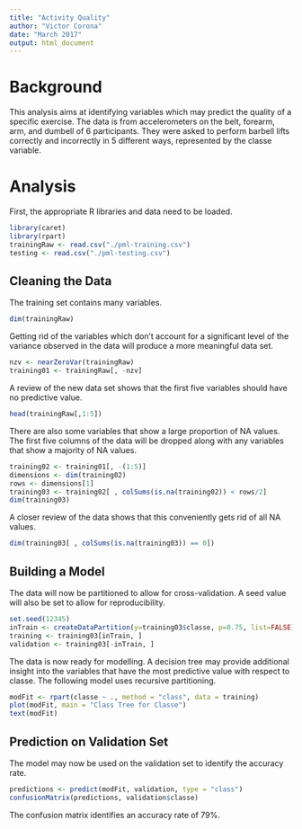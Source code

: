 ---
title: "Activity Quality"
author: "Victor Corona"
date: "March 2017"
output: html_document
---

# Background

This analysis aims at identifying variables which may predict the quality of a specific exercise.  The data is from accelerometers on the belt, forearm, arm, and dumbell of 6 participants. They were asked to perform barbell lifts correctly and incorrectly in 5 different ways, represented by the classe variable.

# Analysis

First, the appropriate R libraries and data need to be loaded.

```{r}
library(caret)
library(rpart)
trainingRaw <- read.csv("./pml-training.csv")
testing <- read.csv("./pml-testing.csv")
```

## Cleaning the Data

The training set contains many variables.

```{r}
dim(trainingRaw)
```

Getting rid of the variables which don't account for a significant level of the variance observed in the data will produce a more meaningful data set.

```{r}
nzv <- nearZeroVar(trainingRaw)
training01 <- trainingRaw[, -nzv]
```

A review of the new data set shows that the first five variables should have no predictive value. 

```{r}
head(trainingRaw[,1:5])
```

There are also some variables that show a large proportion of NA values.  The first five columns of the data will be dropped along with any variables that show a majority of NA values.

```{r}
training02 <- training01[, -(1:5)]
dimensions <- dim(training02)
rows <- dimensions[1]
training03 <- training02[ , colSums(is.na(training02)) < rows/2]
dim(training03)
```

A closer review of the data shows that this conveniently gets rid of all NA values.

```{r}
dim(training03[ , colSums(is.na(training03)) == 0])
```

## Building a Model

The data will now be partitioned to allow for cross-validation.  A seed value will also be set to allow for reproducibility.

```{r}
set.seed(12345)
inTrain <- createDataPartition(y=training03$classe, p=0.75, list=FALSE)
training <- training03[inTrain, ]
validation <- training03[-inTrain, ]
```

The data is now ready for modelling.  A decision tree may provide additional insight into the variables that have the most predictive value with respect to classe.  The following model uses recursive partitioning.

```{r}
modFit <- rpart(classe ~ ., method = "class", data = training)
plot(modFit, main = "Class Tree for Classe")
text(modFit)
```

## Prediction on Validation Set

The model may now be used on the validation set to identify the accuracy rate.

```{r}
predictions <- predict(modFit, validation, type = "class")
confusionMatrix(predictions, validation$classe)
```

The confusion matrix identifies an accuracy rate of 79%.

